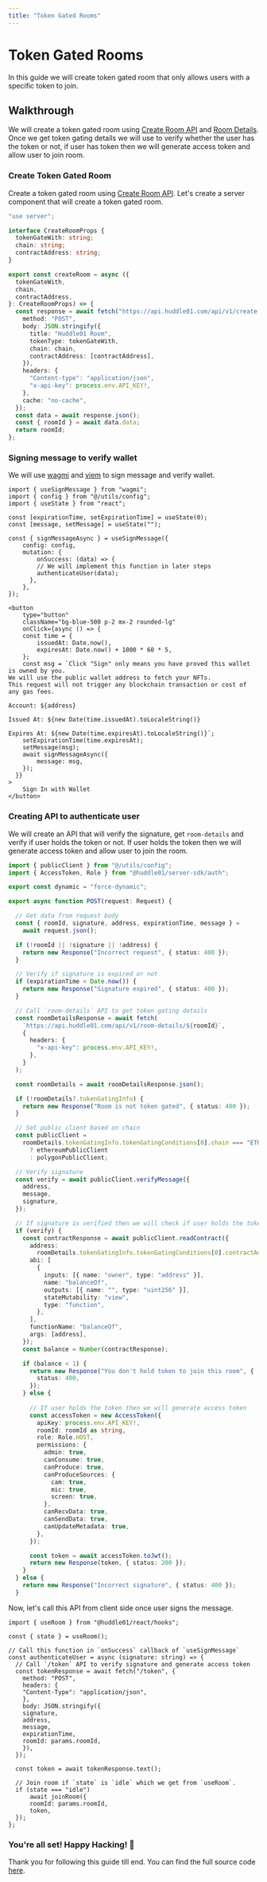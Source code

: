 ```yaml
---
title: "Token Gated Rooms"
---
```



# Token Gated Rooms 

In this guide we will create token gated room that only allows users with a specific token to join.

## Walkthrough 

We will create a token gated room using [Create Room API](/apis/create-room/create-room) and [Room Details](/apis/meeting-details/room-details).
Once we get token gating details we will use to verify whether the user has the token or not, if user has token then we will generate access token and allow user to join room. 

<Steps>

### Create Token Gated Room 

Create a token gated room using [Create Room API](/apis/create-room/token-gated-room). 
Let's create a server component that will create a token gated room. 

```ts filename="app/createRoom.ts"
"use server";

interface CreateRoomProps {
  tokenGateWith: string;
  chain: string;
  contractAddress: string;
}

export const createRoom = async ({
  tokenGateWith,
  chain,
  contractAddress,
}: CreateRoomProps) => {
  const response = await fetch("https://api.huddle01.com/api/v1/create-room", {
    method: "POST",
    body: JSON.stringify({
      title: "Huddle01 Room",
      tokenType: tokenGateWith,
      chain: chain,
      contractAddress: [contractAddress],
    }),
    headers: {
      "Content-type": "application/json",
      "x-api-key": process.env.API_KEY!,
    },
    cache: "no-cache",
  });
  const data = await response.json();
  const { roomId } = await data.data;
  return roomId;
};
```

### Signing message to verify wallet 

We will use [wagmi](https://wagmi.sh) and [viem](https://viem.sh) to sign message and verify wallet. 

```tsx filename="app/[roomId]/page.tsx"
import { useSignMessage } from "wagmi";
import { config } from "@/utils/config";
import { useState } from "react";

const [expirationTime, setExpirationTime] = useState(0);
const [message, setMessage] = useState("");

const { signMessageAsync } = useSignMessage({
    config: config,
    mutation: {
        onSuccess: (data) => {
        // We will implement this function in later steps
        authenticateUser(data);
      },
    },
});

<button
    type="button"
    className="bg-blue-500 p-2 mx-2 rounded-lg"
    onClick={async () => {
    const time = {
        issuedAt: Date.now(),
        expiresAt: Date.now() + 1000 * 60 * 5,
    };
    const msg = `Click "Sign" only means you have proved this wallet is owned by you.
We will use the public wallet address to fetch your NFTs.
This request will not trigger any blockchain transaction or cost of any gas fees.
                    
Account: ${address}
                    
Issued At: ${new Date(time.issuedAt).toLocaleString()}
                    
Expires At: ${new Date(time.expiresAt).toLocaleString()}`;
    setExpirationTime(time.expiresAt);
    setMessage(msg);
    await signMessageAsync({
        message: msg,
    });
  }}
>
    Sign In with Wallet
</button>
```

### Creating API to authenticate user 

We will create an API that will verify the signature, get `room-details` and verify if user holds the token or not. 
If user holds the token then we will generate access token and allow user to join the room. 

```ts filename="app/token/route.ts"
import { publicClient } from "@/utils/config";
import { AccessToken, Role } from "@huddle01/server-sdk/auth";

export const dynamic = "force-dynamic";

export async function POST(request: Request) {

  // Get data from request body
  const { roomId, signature, address, expirationTime, message } =
    await request.json();

  if (!roomId || !signature || !address) {
    return new Response("Incorrect request", { status: 400 });
  }

  // Verify if signature is expired or not
  if (expirationTime < Date.now()) {
    return new Response("Signature expired", { status: 400 });
  }

  // Call `room-details` API to get token gating details
  const roomDetailsResponse = await fetch(
    `https://api.huddle01.com/api/v1/room-details/${roomId}`,
    {
      headers: {
        "x-api-key": process.env.API_KEY!,
      },
    }
  );

  const roomDetails = await roomDetailsResponse.json();

  if (!roomDetails?.tokenGatingInfo) {
    return new Response("Room is not token gated", { status: 400 });
  }

  // Set public client based on chain
  const publicClient =
    roomDetails.tokenGatingInfo.tokenGatingConditions[0].chain === "ETHEREUM"
      ? ethereumPublicClient
      : polygonPublicClient;

  // Verify signature
  const verify = await publicClient.verifyMessage({
    address,
    message,
    signature,
  });

  // If signature is verified then we will check if user holds the token or not
  if (verify) {
    const contractResponse = await publicClient.readContract({
      address:
        roomDetails.tokenGatingInfo.tokenGatingConditions[0].contractAddress,
      abi: [
        {
          inputs: [{ name: "owner", type: "address" }],
          name: "balanceOf",
          outputs: [{ name: "", type: "uint256" }],
          stateMutability: "view",
          type: "function",
        },
      ],
      functionName: "balanceOf",
      args: [address],
    });
    const balance = Number(contractResponse);

    if (balance < 1) {
      return new Response("You don't hold token to join this room", {
        status: 400,
      });
    } else {
      
      // If user holds the token then we will generate access token
      const accessToken = new AccessToken({
        apiKey: process.env.API_KEY!,
        roomId: roomId as string,
        role: Role.HOST,
        permissions: {
          admin: true,
          canConsume: true,
          canProduce: true,
          canProduceSources: {
            cam: true,
            mic: true,
            screen: true,
          },
          canRecvData: true,
          canSendData: true,
          canUpdateMetadata: true,
        },
      });

      const token = await accessToken.toJwt();
      return new Response(token, { status: 200 });
    }
  } else {
    return new Response("Incorrect signature", { status: 400 });
  }
```

Now, let's call this API from client side once user signs the message. 

```tsx filename="app/[roomId]/page.tsx"
import { useRoom } from "@huddle01/react/hooks";

const { state } = useRoom();

// Call this function in `onSuccess` callback of `useSignMessage`
const authenticateUser = async (signature: string) => {
  // Call `/token` API to verify signature and generate access token
  const tokenResponse = await fetch("/token", {
    method: "POST",
    headers: {
    "Content-Type": "application/json",
    },
    body: JSON.stringify({
    signature,
    address,
    message,
    expirationTime,
    roomId: params.roomId,
    }),
  });

  const token = await tokenResponse.text();

  // Join room if `state` is `idle` which we get from `useRoom`. 
  if (state === "idle")
      await joinRoom({
      roomId: params.roomId,
      token,
  });
};
```

### You're all set! Happy Hacking! 🎉

Thank you for following this guide till end. 
You can find the full source code [here](https://github.com/Huddle01/token-gated-example-app). 

</Steps>